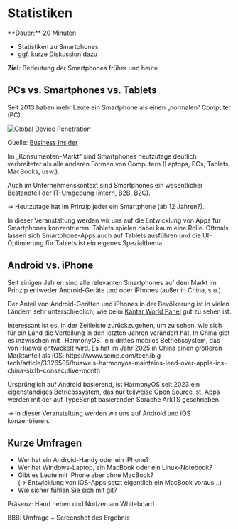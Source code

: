 
# Statistiken

<Callout>
  **Dauer:** 20 Minuten

  - Statistiken zu Smartphones
  - ggf. kurze Diskussion dazu

  **Ziel:** Bedeutung der Smartphones früher und heute
</Callout>

## PCs vs. Smartphones vs. Tablets

Seit 2013 haben mehr Leute ein Smartphone als einen 
„normalen“ Computer (PC).

![Global Device Penetration](/images/mobile/global_device_penetration.png)

Quelle: [Business Insider](http://www.businessinsider.com/smartphone-and-tablet-penetration-2013-10)

Im „Konsumenten-Markt“ sind Smartphones heutzutage deutlich 
verbreiteter als alle anderen Formen von Computern
(Laptops, PCs, Tablets, MacBooks, usw.). 

Auch im Unternehmenskontext sind Smartphones ein wesentlicher
Bestandteil der IT-Umgebung (intern, B2B, B2C).

&rarr; Heutzutage hat im Prinzip jeder ein Smartphone (ab 12 Jahren?).

<Callout>
In dieser Veranstaltung werden wir uns auf die Entwicklung
von Apps für Smartphones konzentrieren. Tablets spielen dabei kaum eine Rolle. Oftmals lassen sich Smartphone-Apps auch auf Tablets ausführen und die UI-Optimierung für Tablets ist ein eigenes Spezialthema. 
</Callout>

## Android vs. iPhone

Seit einigen Jahren sind alle relevanten Smartphones auf 
dem Markt im Prinzip entweder Android-Geräte und oder iPhones (außer in China, s.u.).

Der Anteil von Android-Geräten und iPhones in der Bevölkerung
ist in vielen Ländern sehr unterschiedlich, wie beim
[Kantar World Panel](https://www.kantarworldpanel.com/global/smartphone-os-market-share/) gut zu sehen ist.

<Callout>
Interessant ist es, in der Zeitleiste zurückzugehen, um zu sehen, wie sich 
für ein Land die Verteilung in den letzten Jahren verändert hat.
</Callout>

<Callout type="info">
In China gibt es inzwischen mit _HarmonyOS_ ein drittes mobiles Betriebssystem, das von Huawei entwickelt wird. Es hat im Jahr 2025 in China einen größeren Marktanteil als iOS: https://www.scmp.com/tech/big-tech/article/3326505/huaweis-harmonyos-maintains-lead-over-apple-ios-china-sixth-consecutive-month

Ursprünglich auf Android basierend, ist HarmonyOS seit 2023 ein eigenständiges Betriebssystem, das nur teilweise Open Source ist. Apps werden mit der auf TypeScript basierenden Sprache ArkTS geschrieben.

&rarr; In dieser Veranstaltung werden wir uns auf Android und iOS konzentrieren.
</Callout>

## Kurze Umfragen

- Wer hat ein Android-Handy oder ein iPhone?
- Wer hat Windows-Laptop, ein MacBook oder ein Linux-Notebook?
- Gibt es Leute mit iPhone aber ohne MacBook? <br/> (&rarr; Entwicklung von iOS-Apps setzt eigentlich ein MacBook voraus…)
- Wie sicher fühlen Sie sich mit git? 

<Callout type="warning">
Präsenz: Hand heben und Notizen am Whiteboard

BBB: Umfrage + Screenshot des Ergebnis
</Callout>